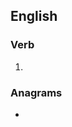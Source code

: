 ==English==

===Verb===
{{head|en|verb form}}

# {{present participle of|en|coact|nocat=1}}

===Anagrams===
* {{anagrams|en|a=accginot|cognatic}}